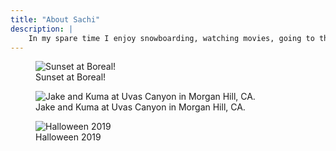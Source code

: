 ```yaml
---
title: "About Sachi"
description: |
    In my spare time I enjoy snowboarding, watching movies, going to the jiu jitsu gym, and hiking with my dogs!  I love animals especially dogs and cats, however I love learning about different wildlife species whether they are native or not.  I enjoy discussing topics about social injustices, racism and gender inequalities, and environmental justice!  
---
```


![Sunset at Boreal!](IMG_5831.jpg)


![Jake and Kuma at Uvas Canyon in Morgan Hill, CA.](IMG_5754.jpg)

![Halloween 2019](IMG_2284.jpg)
  
    
      

  
  
  


